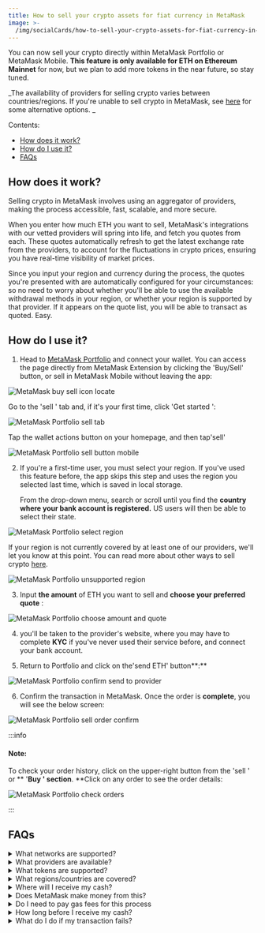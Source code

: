 ```yaml
---
title: How to sell your crypto assets for fiat currency in MetaMask
image: >-
  /img/socialCards/how-to-sell-your-crypto-assets-for-fiat-currency-in-metamask.jpg
---
```



<CustomLayout />


You can now sell your crypto directly within MetaMask Portfolio or MetaMask Mobile. **This feature is only available for ETH on Ethereum Mainnet** for now, but we plan to add more tokens in the near future, so stay tuned.

_The availability of providers for selling crypto varies between countries/regions. If you're unable to sell crypto in MetaMask, see [here](/metamask-portfolio/sell/my-country-region-isnt-supported-for-selling-crypto) for some alternative options. _

Contents:

- [How does it work?](#how-does-it-work)
- [How do I use it?](#how-do-i-use-it)
- [FAQs](#faqs)

## How does it work?

Selling crypto in MetaMask involves using an aggregator of providers, making the process accessible, fast, scalable, and more secure.

When you enter how much ETH you want to sell, MetaMask's integrations with our vetted providers will spring into life, and fetch you quotes from each. These quotes automatically refresh to get the latest exchange rate from the providers, to account for the fluctuations in crypto prices, ensuring you have real-time visibility of market prices.

Since you input your region and currency during the process, the quotes you're presented with are automatically configured for your circumstances: so no need to worry about whether you'll be able to use the available withdrawal methods in your region, or whether your region is supported by that provider. If it appears on the quote list, you will be able to transact as quoted. Easy.

## How do I use it?

1. Head to [MetaMask Portfolio](https://portfolio.metamask.io/) and connect your wallet. You can access the page directly from MetaMask Extension by clicking the 'Buy/Sell' button, or sell in MetaMask Mobile without leaving the app:

<Tabs>

<TabItem value="Extension" label="Extension">

<div class="center-container">
  <div class="img-small">
    <img
      src={
        require("../../../img/metamask-portfolio/sell/how-to-sell-your-crypto-assets-for-fiat-currency-in-metamask/MetaMask_buy_sell_icon_locate.png")
          .default
      }
      alt="MetaMask buy sell icon locate"
    />
  </div>
</div>

Go to the 'sell ' tab and, if it's your first time, click 'Get started ':

<div class="center-container">
  <div class="img-small">
    <img
      src={
        require("../../../img/metamask-portfolio/sell/how-to-sell-your-crypto-assets-for-fiat-currency-in-metamask/MetaMask_Portfolio_sell_tab.png")
          .default
      }
      alt="MetaMask Portfolio sell tab"
    />
  </div>
</div>

</TabItem>

<TabItem value="Mobile" label="Mobile">

Tap the wallet actions button on your homepage, and then tap'sell'

<div class="center-container">
  <div class="img-small">
    <img
      src={
        require("../../../img/metamask-portfolio/sell/how-to-sell-your-crypto-assets-for-fiat-currency-in-metamask/MetaMask_Portfolio_sell_mobile.png")
          .default
      }
      alt="MetaMask Portfolio sell button mobile"
    />
  </div>
</div>

</TabItem>

</Tabs>

2. If you're a first-time user, you must select your region. If you've used this feature before, the app skips this step and uses the region you selected last time, which is saved in local storage.

   From the drop-down menu, search or scroll until you find the **country where your bank account is registered.** US users will then be able to select their state.

<div class="center-container">
  <div class="img-medium">
    <img
      src={
        require("../../../img/metamask-portfolio/sell/how-to-sell-your-crypto-assets-for-fiat-currency-in-metamask/MetaMask_Portfolio_select_region.png")
          .default
      }
      alt="MetaMask Portfolio select region"
    />
  </div>
</div>

If your region is not currently covered by at least one of our providers, we'll let you know at this point. You can read more about other ways to sell crypto [here](/metamask-portfolio/sell/my-country-region-isnt-supported-for-selling-crypto).

<div class="center-container">
  <div class="img-medium">
    <img
      src={
        require("../../../img/metamask-portfolio/sell/how-to-sell-your-crypto-assets-for-fiat-currency-in-metamask/MetaMask_Portfolio_unsupported_region.png")
          .default
      }
      alt="MetaMask Portfolio unsupported region"
    />
  </div>
</div>

3. Input **the amount** of ETH you want to sell and **choose your preferred quote** :

<div class="center-container">
  <div class="img-large">
    <img
      src={
        require("../../../img/metamask-portfolio/sell/how-to-sell-your-crypto-assets-for-fiat-currency-in-metamask/MetaMask_Portfolio_choose_amount_and_quote.png")
          .default
      }
      alt="MetaMask Portfolio choose amount and quote"
    />
  </div>
</div>

4. you'll be taken to the provider's website, where you may have to complete **KYC** if you've never used their service before, and connect your bank account.

5. Return to Portfolio and click on the'send ETH' button**:**

<div class="center-container">
  <div class="img-large">
    <img
      src={
        require("../../../img/metamask-portfolio/sell/how-to-sell-your-crypto-assets-for-fiat-currency-in-metamask/MetaMask_Portfolio_confirm_send_to_provider.png")
          .default
      }
      alt="MetaMask Portfolio confirm send to provider"
    />
  </div>
</div>

6. Confirm the transaction in MetaMask. Once the order is **complete**, you will see the below screen:

<div class="center-container">
  <div class="img-large">
    <img
      src={
        require("../../../img/metamask-portfolio/sell/how-to-sell-your-crypto-assets-for-fiat-currency-in-metamask/MetaMask_Portfolio_sell_order_confirm.png")
          .default
      }
      alt="MetaMask Portfolio sell order confirm"
    />
  </div>
</div>

:::info

#### Note:

To check your order history, click on the upper-right button from the 'sell ' or ** '**Buy ' section**. **Click on any order to see the order details:

<div class="center-container">
  <div class="img-medium">
    <img
      src={
        require("../../../img/metamask-portfolio/sell/how-to-sell-your-crypto-assets-for-fiat-currency-in-metamask/MetaMask_Portfolio_check_orders.png")
          .default
      }
      alt="MetaMask Portfolio check orders"
    />
  </div>
</div>

:::

## FAQs

<details>
<summary>What networks are supported?</summary>
<div>

Selling your ETH is only possible on Ethereum Mainnet for now.

If you have ETH on other networks that you 'd like to sell, you can always bridge it to Ethereum Mainnet using the [Bridge feature](/metamask-portfolio/bridge/how-to-use-the-bridge) in MetaMask Portfolio, and go from there.

</div>
</details>

<details>
<summary>What providers are available?</summary>
<div>

- Transak
- MoonPay
- Sardine
- Banxa

We're always working to integrate new providers, subject to rigorous security and reliability checks.

</div>
</details>

<details>
<summary>What tokens are supported?</summary>
<div>

Only ETH for now.

If you want to sell any other tokens, you could swap them to ETH first, and then sell. Use the **Swap** button in MetaMask or check our [guide](/token-swaps/user-guide-swaps) for more info.

</div>
</details>

<details>
<summary>What regions/countries are covered?</summary>
<div>

The supported regions are the US, UK and parts of Europe.

</div>
</details>

<details>
<summary>Where will I receive my cash?</summary>
<div>

In the same bank account you added on the provider's website.

</div>
</details>

<details>
<summary>Does MetaMask make money from this?</summary>
<div>

MetaMask receives a 1% fee on every transaction from providers, similar to when you buy crypto using MetaMask.

</div>
</details>

<details>
<summary>Do I need to pay gas fees for this process</summary>
<div>

Yes. Since selling your ETH to the preferred provider occurs on Ethereum Mainnet, you'll need to pay a gas fee in ETH. This will be deducted from your total ETH balance.

</div>
</details>

<details>
<summary>How long before I receive my cash?</summary>
<div>

To get your fiat currency in your bank account, you must first execute a transaction on-chain, to send your ETH to the provider you chose. Then the provider sells the ETH according to the provided quote and sends the cash to your bank account.

It also depends on the payment method used: for SEPA (Europe) and Faster Payments (UK), the cash could be received as soon as the provider completes processing the order, but for the US, you might have to wait 1-3 business days.

If you notice the status of your order is 'Complete ' in MetaMask Portfolio, but the cash is still not reflected in your bank account within a few days, we recommend you contact the provider's support team directly.

</div>
</details>

<details>
<summary>What do I do if my transaction fails?</summary>
<div>

Since MetaMask does not execute your order, the provider will likely be better placed to support than our team. In these situations, we recommend you contact their support teams first.

For any issues you encounter with MetaMask itself (such as problems selecting your region or currency, or with the selling process), [get in touch with MetaMask Support](/getting-started/how-to-contact-metamask-support) via the'start a Conversation' button on the Support page. If you're facing problems using a provider's platform, such as withdrawal destinations, or KYC, we recommend you get in touch with their support teams directly.

</div>
</details>
